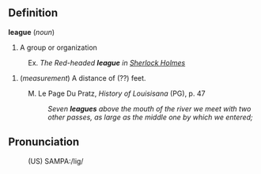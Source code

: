 ==Definition==

<b>league</b> (<i>noun</i>)
# A group or organization
:Ex. <i>The Red-headed <b>league</b> in <u>Sherlock Holmes</u></i>
# (<i>measurement</i>) A distance of (??) feet.
: M. Le Page Du Pratz, <i>History of Louisisana</i> (PG), p. 47
:: <i>Seven <b>leagues</b> above the mouth of the river we meet with two other passes, as large as the middle one by which we entered;</i>

==Pronunciation==
:(US) SAMPA:/lig/